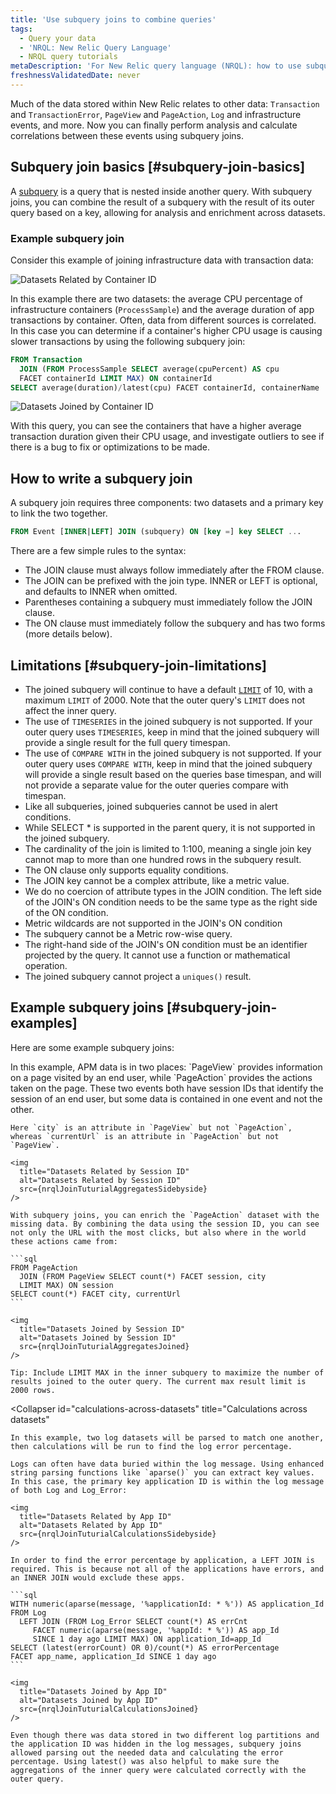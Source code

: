 ```yaml
---
title: 'Use subquery joins to combine queries'
tags:
  - Query your data
  - 'NRQL: New Relic Query Language'
  - NRQL query tutorials
metaDescription: 'For New Relic query language (NRQL): how to use subquery joins.'
freshnessValidatedDate: never
---
```








Much of the data stored within New Relic relates to other data: `Transaction` and `TransactionError`, `PageView` and `PageAction`, `Log` and infrastructure events, and more. Now you can finally perform analysis and calculate correlations between these events using subquery joins.

## Subquery join basics [#subquery-join-basics]

A [subquery](/docs/query-your-data/nrql-new-relic-query-language/get-started/subqueries-in-nrql) is a query that is nested inside another query. With subquery joins, you can combine the result of a subquery with the result of its outer query based on a key, allowing for analysis and enrichment across datasets.

### Example subquery join

Consider this example of joining infrastructure data with transaction data:

<img
  title="Datasets related by container ID"
  alt="Datasets Related by Container ID"
  src={nrqlJoinTuturialRowsSidebyside}
/>

In this example there are two datasets: the average CPU percentage of infrastructure containers (`ProcessSample`) and the average duration of app transactions by container. Often, data from different sources is correlated. In this case you can determine if a container's higher CPU usage is causing slower transactions by using the following subquery join:

```sql
FROM Transaction
  JOIN (FROM ProcessSample SELECT average(cpuPercent) AS cpu
  FACET containerId LIMIT MAX) ON containerId
SELECT average(duration)/latest(cpu) FACET containerId, containerName
```
<img
  title="Datasets Joined by Container ID"
  alt="Datasets Joined by Container ID"
  src={nrqlJoinTuturialRowsJoined}
/>

With this query, you can see the containers that have a higher average transaction duration given their CPU usage, and investigate outliers to see if there is a bug to fix or optimizations to be made.

## How to write a subquery join

A subquery join requires three components: two datasets and a primary key to link the two together.

```sql
FROM Event [INNER|LEFT] JOIN (subquery) ON [key =] key SELECT ...
```

There are a few simple rules to the syntax:
* The JOIN clause must always follow immediately after the FROM clause.
* The JOIN can be prefixed with the join type. INNER or LEFT is optional, and defaults to INNER when omitted.
* Parentheses containing a subquery must immediately follow the JOIN clause.
* The ON clause must immediately follow the subquery and has two forms (more details below).

## Limitations [#subquery-join-limitations]

* The joined subquery will continue to have a default [`LIMIT`](#sel-limit) of 10, with a
maximum `LIMIT` of 2000. Note that the outer query's `LIMIT` does not affect the inner query.
* The use of `TIMESERIES` in the joined subquery is not supported. If your outer query uses
`TIMESERIES`, keep in mind that the joined subquery will provide a single result for the full
query timespan.
* The use of `COMPARE WITH` in the joined subquery is not supported. If your outer query uses
`COMPARE WITH`, keep in mind that the joined subquery will provide a single result based on the
queries base timespan, and will not provide a separate value for the outer queries compare with
timespan.
* Like all subqueries, joined subqueries cannot be used in alert conditions.
* While SELECT * is supported in the parent query, it is not supported in the joined subquery.
* The cardinality of the join is limited to 1:100, meaning a single join key cannot map to more
than one hundred rows in the subquery result.
* The ON clause only supports equality conditions.
* The JOIN key cannot be a complex attribute, like a metric value.
* We do no coercion of attribute types in the JOIN condition. The left side of the JOIN's ON
condition needs to be the same type as the right side of the ON condition.
* Metric wildcards are not supported in the JOIN's ON condition
* The subquery cannot be a Metric row-wise query.
* The right-hand side of the JOIN's ON condition must be an identifier projected by the query. It
cannot use a function or mathematical operation.
* The joined subquery cannot project a `uniques()` result.

## Example subquery joins [#subquery-join-examples]

Here are some example subquery joins:

<CollapserGroup>
  <Collapser
    id="add-missing-data"
    title="Add missing data"
  >
    In this example, APM data is in two places: `PageView` provides information on a page visited by an end user, while `PageAction` provides the actions taken on the page. These two events both have session IDs that identify the session of an end user, but some data is contained in one event and not the other.

    Here `city` is an attribute in `PageView` but not `PageAction`, whereas `currentUrl` is an attribute in `PageAction` but not `PageView`.

    <img
      title="Datasets Related by Session ID"
      alt="Datasets Related by Session ID"
      src={nrqlJoinTuturialAggregatesSidebyside}
    />

    With subquery joins, you can enrich the `PageAction` dataset with the missing data. By combining the data using the session ID, you can see not only the URL with the most clicks, but also where in the world these actions came from:

    ```sql
    FROM PageAction
      JOIN (FROM PageView SELECT count(*) FACET session, city
      LIMIT MAX) ON session
    SELECT count(*) FACET city, currentUrl
    ```

    <img
      title="Datasets Joined by Session ID"
      alt="Datasets Joined by Session ID"
      src={nrqlJoinTuturialAggregatesJoined}
    />

    Tip: Include LIMIT MAX in the inner subquery to maximize the number of results joined to the outer query. The current max result limit is 2000 rows.
  </Collapser>

  <Collapser
    id="calculations-across-datasets"
    title="Calculations across datasets"
  >
    In this example, two log datasets will be parsed to match one another, then calculations will be run to find the log error percentage.

    Logs can often have data buried within the log message. Using enhanced string parsing functions like `aparse()` you can extract key values. In this case, the primary key application ID is within the log message of both Log and Log_Error:

    <img
      title="Datasets Related by App ID"
      alt="Datasets Related by App ID"
      src={nrqlJoinTuturialCalculationsSidebyside}
    />

    In order to find the error percentage by application, a LEFT JOIN is required. This is because not all of the applications have errors, and an INNER JOIN would exclude these apps.

    ```sql
    WITH numeric(aparse(message, '%applicationId: * %')) AS application_Id
    FROM Log
      LEFT JOIN (FROM Log_Error SELECT count(*) AS errCnt
         FACET numeric(aparse(message, '%appId: * %')) AS app_Id
         SINCE 1 day ago LIMIT MAX) ON application_Id=app_Id
    SELECT (latest(errorCount) OR 0)/count(*) AS errorPercentage
    FACET app_name, application_Id SINCE 1 day ago
    ```

    <img
      title="Datasets Joined by App ID"
      alt="Datasets Joined by App ID"
      src={nrqlJoinTuturialCalculationsJoined}
    />

    Even though there was data stored in two different log partitions and the application ID was hidden in the log messages, subquery joins allowed parsing out the needed data and calculating the error percentage. Using latest() was also helpful to make sure the aggregations of the inner query were calculated correctly with the outer query.
  </Collapser>
</CollapserGroup>
